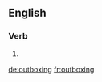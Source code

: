 ==English==

===Verb===
{{head|en|present participle}}

# {{present participle of|outbox|lang=en|nocat=1}}

[[de:outboxing]]
[[fr:outboxing]]